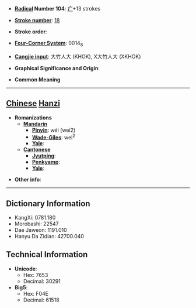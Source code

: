 * '''[[Wiktionary:Chinese radical index| Radical]] Number 104''': [[Wiktionary:Chinese radical index 疒|疒]]+13 strokes

* '''[[Wiktionary:Chinese total strokes index|Stroke number]]''': [[Wiktionary:Chinese total strokes index 18|18]]

* '''Stroke order''': 

* '''[[Wiktionary:Chinese four corner index|Four-Corner System]]''': 0014<sub>8</sub>

* '''[[Wiktionary:Chinese Cangjie index|Cangjie input]]''': 大竹人大 (KHOK), X大竹人大 (XKHOK)

* '''Graphical Significance and Origin''': 

* '''Common Meaning'''

----

== [[Chinese]] [[Hanzi]] ==

* '''Romanizations'''
** '''[[Mandarin]]'''
*** '''[[Pinyin]]''': wéi (wei2)
*** '''[[Wade-Giles]]''': wei<sup>2</sup>
*** '''[[Yale]]''': 
** '''[[Cantonese]]'''
*** '''[[Jyutping]]''':
*** '''[[Penkyamp]]''': 
*** '''[[Yale]]''': 

* '''Other info''': 

----

== Dictionary Information ==

* KangXi: 0781.180
* Morobashi: 22547
* Dae Jaweon: 1191.010
* Hanyu Da Zidian: 42700.040

== Technical Information ==

* '''Unicode''':
** Hex: 7653
** Decimal: 30291
* '''Big5''':
** Hex: F04E
** Decimal: 61518